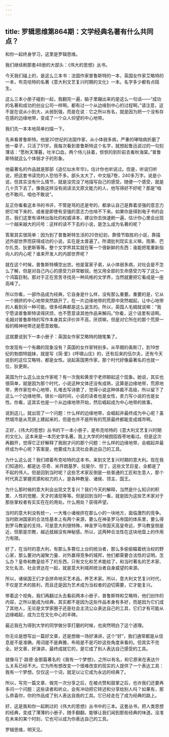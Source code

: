 ```yaml
---
---
---
```

title: 罗辑思维第864期：文学经典名著有什么共同点？
---

和你一起终身学习，这里是罗辑思维。

我们继续刷那套48册的大部头：《伟大的思想》丛书。

今天我们碰上的，是这么三本书：法国作家普鲁斯特的一本，英国女作家艾略特的一本，布克哈特的名著《意大利文艺复兴时期的文化》一本。名字多少都有点陌生。

这么三本小册子碰到一起，我翻完一遍，脑子里蹦出来的是这么一句话——“成功的名著和成功的创业公司一样啊。都有过一个从边缘到中心的过程啊。”请注意，这不是在说从小到大，从弱到强，而是在说：它之所以有名，就是因为把一个没有存在感的边缘地带，变成了一个众人仰望的中心地带。

我们先一本本地简单扫描一下。

先来看普鲁斯特。他是20世纪的法国作家，从小体弱多病，严重的哮喘病折磨了他一辈子，只活了51岁。我每次看到普鲁斯特这个名字，就想起鲁迅说过的一句刻薄话：“愿秋天薄暮，吐半口血，两个侍儿扶着，恹恹的到阶前去看秋海棠。”普鲁斯特就这么个体弱才子的形象。

他最著名的作品就是那部《追忆似水年华》，估计你也听说过。但是，听说归听说，把这套书读完的人恐怕不多。部头太大了，中文版7卷，240多万字。说是小说，但其实没有什么情节，就是没完没了地描写自己的感受。随便一个感受，就是几十页下去了。像我这样没有阅读法文原文能力的人，他写得好不好呢？那是“咱也不敢问，咱也不敢说”。

反正你看看这本书的书评，不管是骂的还是夸的，都承认自己是靠着坚强的意志力把它啃下来的，或者是即使有坚强的意志力也啃不下来。如果你是得到电子书的会员，我们这里有译林出版社的权威译本，建议你去快速刷一遍，估计你心里会出现一个越来越大的问号：这样的读不下去的小说，是怎么成为名著的呢？

答案其实很简单：因为到了普鲁斯特生活的20世纪初，靠情节取胜的小说，靠描述外部世界而获得成功的小说，实在是太普遍了。所谓批判现实主义嘛，雨果、巴尔扎克、狄更斯等等。整个文学界其实就在等一个很新鲜的东西：谁能把笔重新指向人的内心呢？谁来开发人的内部世界呢？

就在这个时候，普鲁斯特横空出世。他是富家子弟，从小体弱多病，对社会是不怎么了解，但是对自己内心的感受力非常敏锐。他又用全部的生命感受力写了这么一个鸿篇巨制。那对于正在苦苦寻找另一种风格的文学界，当然就要把它看成是一座高峰了。

所以你看，一部作品成为经典，它自身是什么样，没有那么重要。重要的是，它从一个拥挤的中心地带突然跳开了，在一片边缘地带的荒原中突然崛起，让中心地带的人看到另一种可能。很多经典都是这么诞生的。所以，英国人毛姆就说嘛：“我宁愿读普鲁斯特读得厌烦，也不愿意读其他作品来解闷。”你看，这个话里有话啊。毛姆对普鲁斯特的写作本身其实评价并不高，厌烦嘛，但是对它所在的那个荒原一般的精神地带还是愿意致敬。

这就要说到下一本小册子：英国女作家艾略特的随笔集了。

你发现有一个有趣的现象没有？英国的女作家特别多。从早期的奥斯汀，到19世纪的勃朗特姐妹，就是写《简·爱》《呼啸山庄》的，还有后来的伍尔夫，还有今天说到的这位艾略特，都是女性。说起英国男作家，那个时代好像最著名的也就一位，狄更斯。

英国为什么这么出女作家呢？有一次我和黄昱宁老师聊起这个现象。她说，其实也很简单，就是因为那个时代，小说这种文体还没有成熟，这算是边缘地带，荒原地带，男作家在中心地带，扎堆去写诗歌了，觉得小说这种体裁不高级，所以留下了这么一个边缘地带。很长一段时间，小说的读者也是女性，卖力写小说的也是女性。你看，这其实也是一个从边缘地带开始，然后崛起成为中心地带的故事。

说到这儿，就出现了一个问题：什么样的边缘地带，会崛起并最终成为中心呢？虽然城市是从荒原上建起来的，但是也并不是所有的荒原最终都能变成城市啊。

正好，《伟大的思想》丛书的下一本小册子，是布克哈特的《意大利文艺复兴时期的文化》。这本来是一本历史学名著。我上大学的时候囫囵吞枣地看过。但是这次再翻开，觉得它正好解释了我刚才问的那个问题：什么样的边缘地带，会崛起并最终成为中心呢？答案是，他要成为主流社会表达自己的工具。

为什么这么说？我们顺着布克哈特的这本书，来到文艺复兴时期的意大利。现在我们知道的，都是达·芬奇、米开朗基罗、拉斐尔、但丁，这些文艺巨星，全都是了不起的伟人。但是回到当时呢？这些艺术家反倒是一些普通的工匠和生意人，那个时代真正掌握资源和权力的人，是各种教皇、诸侯、领主、国王。

为什么那时候的意大利会出现文艺复兴？我们今天的解释，当然是什么知识的积累、人性的觉醒、天才的涌现等等。但是回到当时一看，就是因为这些艺术家对于那些掌权者有实实在在的用处。什么用处？获得声望。

当时的意大利没有统一，一大堆小诸侯挤在那么小的一块地方，面临激烈的竞争。当时欧洲国家的合法性基本上有两个来源，要么在神圣罗马帝国的体系里，要么得到罗马教皇的支持。可是意大利很特殊，神圣罗马帝国天高皇帝远，罗马教皇倒是近，但那是宗教，越近就越没有神秘感。所以，这两种合法性在这块地盘上的作用力有限。

好了，在当时的意大利，有那么多篡位上台的统治者，那么多偷偷瞄着统治权的野心家，那么要对内凝聚力量、对外赢得竞争的城邦，他们都需要合法性的证明。怎么办？皇帝和教皇给不了的东西，只有文化和艺术能给了，和当时著名的艺术家、文化名流、社会贤达在一起，就是意大利城邦统治者自身威望的来源。

所以，诸侯国王们才会拼命地买艺术品，养艺术家。所以，意大利文艺复兴时代，不仅是艺术的胜利，而且还是因为艺术成为当权者的迫切需要，它才能复兴。

带着这个视角，我们再翻过头去看前两本小册子，普鲁斯特和艾略特，他们创作的内容，之所以能成为经典，其实都不是因为这些作品本身有多好，而是因为它们成了其他人，无论是文学家圈子还是社会主流公众表达自己的工具，它们才有可能从边缘崛起，成为立在文化中心的丰碑。

最近我在为得到大学的同学做分享打磨的时候，也突然明白了这个道理。

你无论是想写出一篇好文章，还是想做一场好演讲，这个“好”，我们通常都是从信息是不是准确，用词是不是典雅，布局是不是巧妙这些角度来看的。但其实不完全。好文章，好演讲，最终成就它的，是它成了别人表达自己感受的工具。

就像马丁·路德·金那篇著名的《我有一个梦想》，之所以有名，和它原来在表达什么关系已经不大。它为所有想改变一个很难改变的现实的人提供了一个表达工具：我有一个梦想。仅仅这一个词，就足以让它成为永远的经典了。

所以，写完一篇文章、做完一次分享之后，在被点赞和鼓掌之后，也许我们还要再多问一个问题：这些读者和听众，会有冲动把它转述和分享给别人吗？如果有，那么恭喜你，你的作品成了别人表达自我的工具。它已经走在了成为经典的路上。

好，这是我和你一起刷过的《伟大的思想》丛书中的三本。这套丛书，把人类思想的经典，变成了薄薄的小册子，随手翻翻，能够让我们闻到那些经典的味道。没准在未来的某个时刻，它也可以成为你表达自己的工具。

罗辑思维，明天见。

